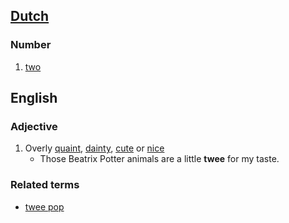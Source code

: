 ==[[Dutch]]==
===Number===
#[[two]]

==English==
===Adjective===
#Overly [[quaint]], [[dainty]], [[cute]] or [[nice]]
#* Those Beatrix Potter animals are a little '''twee''' for my taste.
===Related terms===
* [[twee pop]]